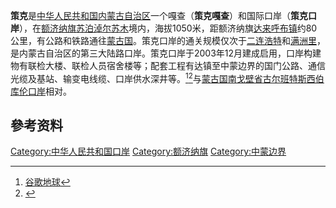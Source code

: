 {{coord|42.563393|101.293402|display=title}}
{{Infobox border port
|name                      = 策克陆路（公路）口岸
|photo                     = 
|country                   = {{PRC}}
|location                  = [[内蒙古自治区|内蒙古自治区]][[阿拉善盟|阿拉善盟]]
|type                      = 国家一类公路口岸
|border_guard              = 内蒙古出入境邊防檢查總站<br>策克出入境邊防檢查站
|customs                   = [[呼和浩特海关|呼和浩特海关]]
|opened                    = 2005年6月
|corresponding_port        = {{flagicon|MNG}} 西伯库伦口岸
| stat_import-export_value = 
| stat_passenger           = 32.12万人
| stat_cargo               = 1,257.67万吨
|stat_vehicle              = 26.29万辆
| stat_year                = 2016<ref name="口岸年鉴2017">{{cite book |author1=国家口岸管理办公室 |author2=中国口岸协会 |title=《中国口岸年鉴2017》 |location=[[北京市|北京]] |publisher=[[中国海关出版社|中国海关出版社]] |date=2017.12 |page=124 |isbn=978-7-5175-0240-1}}</ref>
}}
'''策克'''是[[中华人民共和国|中华人民共和国]][[内蒙古自治区|内蒙古自治区]]一个嘎查（'''策克嘎查'''）和国际口岸（'''策克口岸'''），在[[额济纳旗|额济纳旗]][[苏泊淖尔苏木|苏泊淖尔苏木]]境内，海拔1050米，距额济纳旗[[达来呼布镇|达来呼布镇]]约80公里，有公路和铁路通往[[蒙古国|蒙古国]]。策克口岸的通关规模仅次于[[二连浩特|二连浩特]]和[[满洲里|满洲里]]，是内蒙古自治区的第三大陆路口岸。策克口岸于2003年12月建成启用，口岸构建物有联检大楼、联检人员宿舍楼等；配套工程有达镇至中蒙边界的国门公路、通信光缆及基站、输变电线缆、口岸供水深井等。<ref name="ggdq">[[谷歌地球|谷歌地球]]</ref><ref>{{cite web| language =zh-hans| publisher =内蒙古阿拉善盟商务局| title =策克口岸简介| url =http://www.als.gov.cn/swj/alskg/8bc098ea-a509-4c81-885c-751a9075a9d2.shtml| author =| date =2008-06-05| accessdate =2011-02-04}}{{dead link|date=2018年4月 |bot=InternetArchiveBot |fix-attempted=yes }}</ref>与[[蒙古国|蒙古国]][[南戈壁省|南戈壁省]][[古尔班特斯|古尔班特斯]][[西伯库伦口岸|西伯库伦口岸]]相对。

==參考资料==
<div class="references-small">
<references></references>
</div>
{{PRC-stub}}
{{中华人民共和国国境口岸|公路}}

[[Category:中华人民共和国口岸|Category:中华人民共和国口岸]]
[[Category:额济纳旗|Category:额济纳旗]]
[[Category:中蒙边界|Category:中蒙边界]]